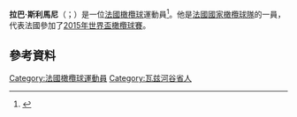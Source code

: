 {{blpsources|time=2015-11-21T16:39:35+00:00}}
{{expand|time=2015-11-21T16:39:35+00:00}}
'''拉巴·斯利馬尼'''（{{lang-fr|Rabah Slimani}}；{{bd|1989年|10月18日}}）是一位[[法國|法國]][[橄欖球|橄欖球]]運動員<ref>{{cite web|title=Rabah Slimani Profile|url=http://www.itsrugby.co.uk/player-13663.html|publisher=Itsrugby.co.uk|accessdate=4 December 2012|archive-date=2018-01-13|archive-url=https://web.archive.org/web/20180113190145/http://www.itsrugby.co.uk/player-13663.html|dead-url=no}}</ref>。他是[[法國國家橄欖球隊|法國國家橄欖球隊]]的一員，代表法國參加了[[2015年世界盃橄欖球賽|2015年世界盃橄欖球賽]]。

==參考資料==
{{Reflist}}
[[Category:法國橄欖球運動員|Category:法國橄欖球運動員]]
[[Category:瓦兹河谷省人|Category:瓦兹河谷省人]]
